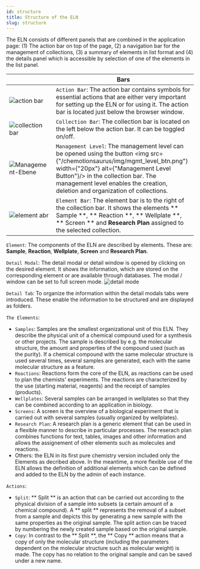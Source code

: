 ```yaml
---
id: structure
title: Structure of the ELN
slug: structure
---
```

The ELN consists of different panels that are combined in the application page: (1) The action bar on top of the page, (2) a navigation bar for the management of collections, (3) a summary of elements in list format and (4) the details panel which is accessible by selection of one of the elements in the list panel.

| |Bars |
|---|---|
|![action bar](/img/Aktionsleiste.png) | `Action Bar`: The action bar contains symbols for essential actions that are either very important for setting up the ELN or for using it. The action bar is located just below the browser window.|
|![collection bar](/img/collection_bar.png) | `Collection Bar`: The collection bar is located on the left below the action bar. It can be toggled on/off.  |
|![Management-Ebene](/img/Management-Ebene.png) | `Management Level`: The management level can be opened using the button <img src={"/chemotionsaurus/img/mgmt_level_btn.png"} width={"20px"} alt={"Management Level Button"}/> in the collection bar. The management level enables the creation, deletion and organization of collections. |
| ![element abr](/img/element_bar.png)  |`Element Bar`: The element bar is to the right of the collection bar. It shows the elements ** Sample **, ** Reaction **, ** Wellplate **,  ** Screen ** and **Research Plan** assigned to the selected collection. |

`Element`: The components of the ELN are described by elements. These are:  **Sample**, **Reaction**, **Wellplate**, **Screen** and **Research Plan**.

`Detail Modal`: The detail modal or detail window is opened by clicking on the desired element. It shows the information, which are stored on the corresponding element or are available through databases. The modal / window can be set to full screen mode.
![detail mode](/img/detail_mode.png)

`Detail Tab`: To organize the information within the detail modals tabs were introduced. These enable the information to be structured and are displayed as folders.

`The Elements`:
- `Samples`:
Samples are the smallest organizational unit of this ELN. They describe the physical unit of a chemical compound used for a synthesis or other projects. The sample is described by e.g. the molecular structure, the amount and properties of the compound used (such as the purity). If a chemical compound with the same molecular structure is used several times, several samples are generated, each with the same molecular structure as a feature.
- `Reactions`: Reactions form the core of the ELN, as reactions can be used to plan the chemists' experiments. The reactions are characterized by the use (starting material, reagents) and the receipt of samples (products).
- `Wellplates`: Several samples can be arranged in wellplates so that they can be combined according to an application in biology.
- `Screens`: A screen is the overview of a biological experiment that is carried out with several samples (usually organized by wellplates).
- `Research Plan`: A research plan is a generic element that can be used in a flexible manner to describe in particular processes. The reserach plan combines functions for text, tables, images and other information and allows the assignement of other elements such as molecules and reactions.  
- Others: the ELN in its first pure chemistry version included only the Elements as decribed above. In the meantime, a more flexible use of the ELN allows the definition of additional elements which can be defined and added to the ELN by the admin of each instance.

`Actions`:
-  `Split`: ** Split ** is an action that can be carried out according to the physical division of a sample into subsets (a certain amount of a chemical compound). A ** split ** represents the removal of a subset from a sample and depicts this by generating a new sample with the same properties as the original sample. The split action can be traced by numbering the newly created sample based on the original sample.
-  `Copy`: In contrast to the ** Split **, the ** Copy ** action means that a copy of only the molecular structure (including the parameters dependent on the molecular structure such as molecular weight) is made. The copy has no relation to the original sample and can be saved under a new name.

